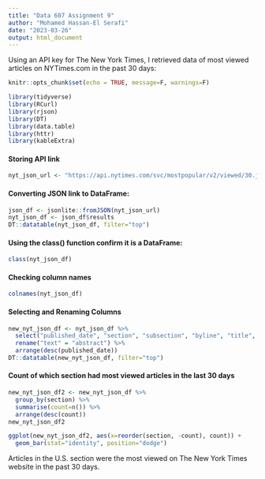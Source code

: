 ```yaml
---
title: "Data 607 Assignment 9"
author: "Mohamed Hassan-El Serafi"
date: "2023-03-26"
output: html_document
---
```




Using an API key for The New York Times, I retrieved data of most viewed articles on NYTimes.com in the past 30 days: 

```r
knitr::opts_chunk$set(echo = TRUE, message=F, warnings=F)
```


```r
library(tidyverse)
library(RCurl)
library(rjson)
library(DT)
library(data.table)
library(httr)
library(kableExtra)
```





#### Storing API link 



```r
nyt_json_url <- "https://api.nytimes.com/svc/mostpopular/v2/viewed/30.json?api-key=BG3ZhQtYKZ7YG8bmO5ei49K4qG1mHYQh"
```



#### Converting JSON link to DataFrame:


```r
json_df <- jsonlite::fromJSON(nyt_json_url) 
nyt_json_df <- json_df$results
DT::datatable(nyt_json_df, filter="top")
```


#### Using the class() function confirm it is a DataFrame:

```r
class(nyt_json_df)
```

#### Checking column names

```r
colnames(nyt_json_df)
```

#### Selecting and Renaming Columns


```r
new_nyt_json_df <- nyt_json_df %>%
  select("published_date", "section", "subsection", "byline", "title", "abstract") %>%
  rename("text" = "abstract") %>%
  arrange(desc(published_date))
DT::datatable(new_nyt_json_df, filter="top")
```





#### Count of which section had most viewed articles in the last 30 days

```r
new_nyt_json_df2 <- new_nyt_json_df %>%
  group_by(section) %>%
  summarise(count=n()) %>%
  arrange(desc(count))
new_nyt_json_df2
```


```r
ggplot(new_nyt_json_df2, aes(x=reorder(section, -count), count)) +
  geom_bar(stat="identity", position="dodge")
```



Articles in the U.S. section were the most viewed on The New York Times website in the past 30 days.  



